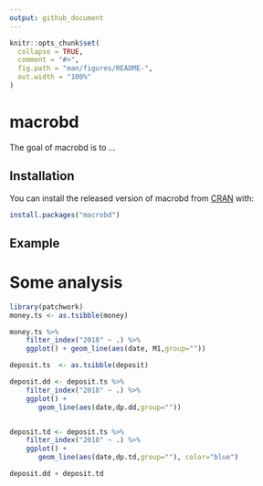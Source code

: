 ```yaml
---
output: github_document
---
```


<!-- README.md is generated from README.Rmd. Please edit that file -->

```r
knitr::opts_chunk$set(
  collapse = TRUE,
  comment = "#>",
  fig.path = "man/figures/README-",
  out.width = "100%"
)
```
# macrobd

<!-- badges: start -->
<!-- badges: end -->

The goal of macrobd is to ...

## Installation

You can install the released version of macrobd from [CRAN](https://CRAN.R-project.org) with:

``` r
install.packages("macrobd")
```

## Example


# Some analysis


```r
library(patchwork)
money.ts <- as.tsibble(money)

money.ts %>% 
    filter_index("2018" ~ .) %>% 
    ggplot() + geom_line(aes(date, M1,group=""))

deposit.ts  <- as.tsibble(deposit)

deposit.dd <- deposit.ts %>% 
    filter_index("2018" ~ .) %>% 
    ggplot() + 
       geom_line(aes(date,dp.dd,group=""))


deposit.td <- deposit.ts %>% 
    filter_index("2018" ~ .) %>% 
    ggplot() + 
       geom_line(aes(date,dp.td,group=""), color="blue") 

deposit.dd + deposit.td
```



